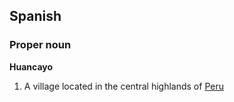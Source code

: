 ==Spanish==
===Proper noun===
'''Huancayo'''

# A village located in the central highlands of [[Peru]]